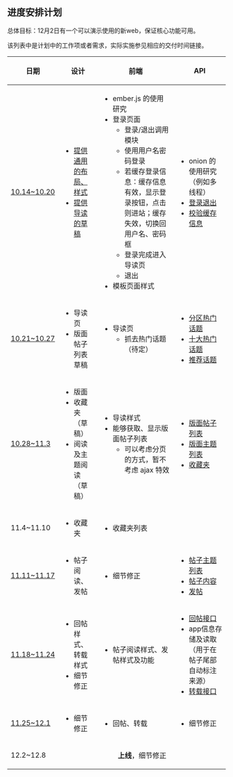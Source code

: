 ==进度安排计划==

总体目标：12月2日有一个可以演示使用的新web，保证核心功能可用。

该列表中是计划中的工作项或者需求，实际实施参见相应的交付时间链接。

{|
|-
! 日期
! 设计
! 前端
! API

|-
| [https://github.com/bmybbs/ExtDevMng/issues?milestone=1 10.14~10.20]
|
* [https://github.com/bmybbs/ExtDevMng/issues/9 提供通用的布局、样式]
* [https://github.com/bmybbs/ExtDevMng/issues/9 提供导读的草稿]
|
* ember.js 的使用研究
* 登录页面
** 登录/退出调用模块
** 使用用户名密码登录
** 若缓存登录信息：缓存信息有效，显示登录按钮，点击则进站；缓存失效，切换回用户名、密码框
** 登录完成进入导读页
** 退出
* 模板页面样式
|
* onion 的使用研究（例如多线程）
* [https://github.com/bmybbs/ExtDevMng/issues/4 登录退出]
* [https://github.com/bmybbs/ExtDevMng/issues/4 校验缓存信息]

|-
| [https://github.com/bmybbs/ExtDevMng/issues?milestone=2 10.21~10.27]
|
* 导读页
* 版面帖子列表草稿
|
* 导读页
** 抓去热门话题（待定）
|
* [https://github.com/bmybbs/ExtDevMng/issues/18 分区热门话题]
* [https://github.com/bmybbs/ExtDevMng/issues/18 十大热门话题]
* [https://github.com/bmybbs/ExtDevMng/issues/19 推荐话题]

|-
| [https://github.com/bmybbs/ExtDevMng/issues?milestone=3 10.28~11.3]
|
* 版面
* 收藏夹（草稿）
* 阅读及主题阅读（草稿）
|
* 导读样式
* 能够获取、显示版面帖子列表
** 可以考虑分页的方式，暂不考虑 ajax 特效
|
* [https://github.com/bmybbs/ExtDevMng/issues/20 版面帖子列表]
* [https://github.com/bmybbs/ExtDevMng/issues/21 版面主题列表]
* [https://github.com/bmybbs/ExtDevMng/issues/23 收藏夹]

|-
| 11.4~11.10
|
* 收藏夹
|
* 收藏夹列表
|


|-
| [https://github.com/bmybbs/ExtDevMng/issues?milestone=4 11.11~11.17]
|
* 帖子阅读、发帖
|
* 细节修正
|
* [https://github.com/bmybbs/ExtDevMng/issues/24 帖子主题列表]
* [https://github.com/bmybbs/ExtDevMng/issues/25 帖子内容]
* [https://github.com/bmybbs/ExtDevMng/issues/27 发帖]

|-
| [https://github.com/bmybbs/ExtDevMng/issues?milestone=4 11.18~11.24]
|
* 回帖样式、转载样式
* 细节修正
|
* 帖子阅读样式、发帖样式及功能
|
* [https://github.com/bmybbs/ExtDevMng/issues/28 回帖接口]
* app信息存储及读取（用于在帖子尾部自动标注来源）
* [https://github.com/bmybbs/ExtDevMng/issues/30 转载接口]

|-
| [https://github.com/bmybbs/ExtDevMng/issues?milestone=5 11.25~12.1]
|
* 细节修正
|
* 回帖、转载
|
* 细节修正

|-
| 12.2~12.8
| colspan="3" align="center"|'''上线'''，细节修正

|}
